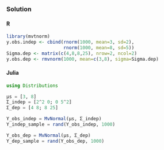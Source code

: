 ### Solution {.tabset}

#### R
```r
library(mvtnorm)
y.obs.indep <- cbind(rnorm(1000, mean=3, sd=2),
                     rnorm(1000, mean=8, sd=5))
Sigma.dep <- matrix(c(4,8,8,25), nrow=2, ncol=2)
y.obs.dep <- rmvnorm(1000, mean=c(3,8), sigma=Sigma.dep)

```

#### Julia
```julia
using Distributions

μs = [3, 8]
Σ_indep = [2^2 0; 0 5^2]
Σ_dep = [4 8; 8 25]

Y_obs_indep = MvNormal(μs, Σ_indep)
Y_indep_sample = rand(Y_obs_indep, 1000)

Y_obs_dep = MvNormal(μs, Σ_dep)
Y_dep_sample = rand(Y_obs_dep, 1000)

```
